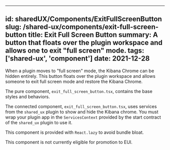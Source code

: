 ---
id: sharedUX/Components/ExitFullScreenButton
slug: /shared-ux/components/exit-full-screen-button
title: Exit Full Screen Button
summary: A button that floats over the plugin workspace and allows one to exit "full screen" mode.
tags: ['shared-ux', 'component']
date: 2021-12-28
----

When a plugin moves to "full screen" mode, the Kibana Chrome can be hidden entirely.  This button floats over the plugin workspace and allows someone to exit full screen mode and restore the Kibana Chrome.

<Story id="exit-full-screen-button--component" />

The pure component, `exit_full_screen_button.tsx`, contains the base styles and behaviors.

The connected component, `exit_full_screen_button.tsx`, uses services from the `shared_ux` plugin to show and hide the Kibana chrome.  You must wrap your plugin app in the `ServicesContext` provided by the start contract of the `shared_ux` plugin to use it.

This component is provided with `React.lazy` to avoid bundle bloat.

This component is not currently eligible for promotion to EUI.